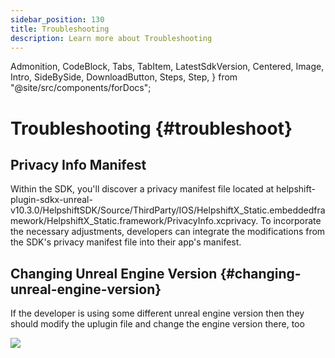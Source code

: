 ```yaml
---
sidebar_position: 130
title: Troubleshooting
description: Learn more about Troubleshooting
---
```


  Admonition,
  CodeBlock,
  Tabs,
  TabItem,
  LatestSdkVersion,
  Centered,
  Image,
  Intro,
  SideBySide,
  DownloadButton,
  Steps,
  Step,
} from "@site/src/components/forDocs";

# Troubleshooting {#troubleshoot}

## Privacy Info Manifest

Within the SDK, you'll discover a privacy manifest file located at helpshift-plugin-sdkx-unreal-v10.3.0/HelpshiftSDK/Source/ThirdParty/IOS/HelpshiftX_Static.embeddedframework/HelpshiftX_Static.framework/PrivacyInfo.xcprivacy. To incorporate the necessary adjustments, developers can integrate the modifications from the SDK's privacy manifest file into their app's manifest.

## Changing Unreal Engine Version {#changing-unreal-engine-version}

If the developer is using some different unreal engine version then they should modify the uplugin file and change the engine version there, too

<Centered width="full">

![](/static/books/unreal/troubleshoot.png)

</Centered>
